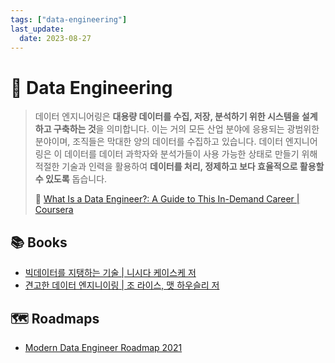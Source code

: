 ```yaml
---
tags: ["data-engineering"]
last_update:
  date: 2023-08-27
---
```


# 🌊️ Data Engineering

> 데이터 엔지니어링은 **대용량 데이터를 수집, 저장, 분석하기 위한 시스템을 설계하고 구축하는 것**을 의미합니다. 이는 거의 모든 산업 분야에 응용되는 광범위한 분야이며, 조직들은 막대한 양의 데이터를 수집하고 있습니다. 데이터 엔지니어링은 이 데이터를 데이터 과학자와 분석가들이 사용 가능한 상태로 만들기 위해 적절한 기술과 인력을 활용하여 **데이터를 처리, 정제하고 보다 효율적으로 활용할 수 있도록** 돕습니다.
>
> 🔗 [What Is a Data Engineer?: A Guide to This In-Demand Career | Coursera](https://www.coursera.org/articles/what-does-a-data-engineer-do-and-how-do-i-become-one)


## 📚 Books

- [빅데이터를 지탱하는 기술 | 니시다 케이스케 저](https://product.kyobobook.co.kr/detail/S000001916916)
- [견고한 데이터 엔지니이링 | 조 라이스, 맷 하우슬리 저](https://product.kyobobook.co.kr/detail/S000202731288)

## 🗺️ Roadmaps

- [Modern Data Engineer Roadmap 2021](https://github.com/datastacktv/data-engineer-roadmap)
